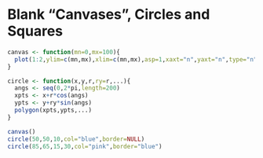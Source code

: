 Blank "Canvases", Circles and Squares
======================================
```r
canvas <- function(mn=0,mx=100){
  plot(1:2,ylim=c(mn,mx),xlim=c(mn,mx),asp=1,xaxt="n",yaxt="n",type="n",xlab="",ylab="")
}

circle <- function(x,y,r,ry=r,...){
  angs <- seq(0,2*pi,length=200)
  xpts <- x+r*cos(angs)
  ypts <- y+ry*sin(angs)
  polygon(xpts,ypts,...)
}
```

```r
canvas()
circle(50,50,10,col="blue",border=NULL)
circle(85,65,15,30,col="pink",border="blue")
```